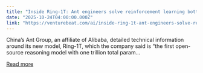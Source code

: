 ```yaml
---
title: "Inside Ring-1T: Ant engineers solve reinforcement learning bottlenecks at trillion scale"
date: "2025-10-24T04:00:00.000Z"
link: "https://venturebeat.com/ai/inside-ring-1t-ant-engineers-solve-reinforcement-learning-bottlenecks-at"
---
```


China’s Ant Group, an affiliate of Alibaba, detailed technical information around its new model, Ring-1T, which the company said is “the first open-source reasoning model with one trillion total param...

[Read more](https://venturebeat.com/ai/inside-ring-1t-ant-engineers-solve-reinforcement-learning-bottlenecks-at)
